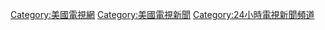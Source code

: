 [[Category:美國電視網|Category:美國電視網]]
[[Category:美國電視新聞|Category:美國電視新聞]]
[[Category:24小時電視新聞頻道|Category:24小時電視新聞頻道]]